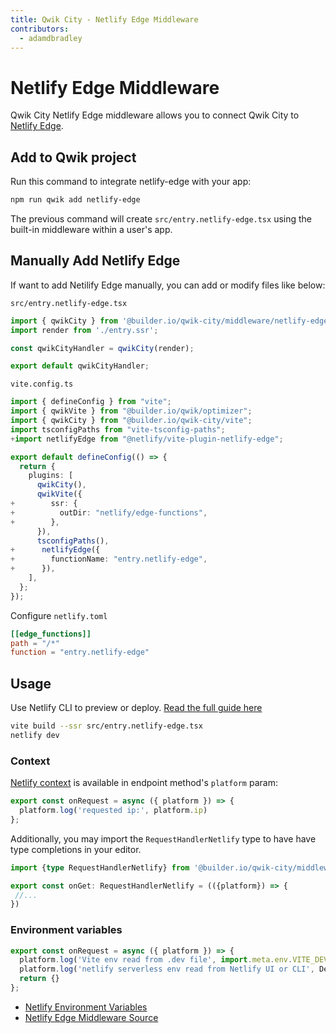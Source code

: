 ```yaml
---
title: Qwik City - Netlify Edge Middleware
contributors:
  - adamdbradley
---
```


# Netlify Edge Middleware

Qwik City Netlify Edge middleware allows you to connect Qwik City to [Netlify Edge](https://docs.netlify.com/netlify-labs/experimental-features/edge-functions/).

## Add to Qwik project

Run this command to integrate netlify-edge with your app:

```bash
npm run qwik add netlify-edge
```

The previous command will create `src/entry.netlify-edge.tsx` using the built-in middleware within a user's app.

## Manually Add Netlify Edge

If want to add Netilify Edge manually, you can add or modify files like below:

`src/entry.netlify-edge.tsx`

```typescript
import { qwikCity } from '@builder.io/qwik-city/middleware/netlify-edge';
import render from './entry.ssr';

const qwikCityHandler = qwikCity(render);

export default qwikCityHandler;
```

`vite.config.ts`

```typescript
import { defineConfig } from "vite";
import { qwikVite } from "@builder.io/qwik/optimizer";
import { qwikCity } from "@builder.io/qwik-city/vite";
import tsconfigPaths from "vite-tsconfig-paths";
+import netlifyEdge from "@netlify/vite-plugin-netlify-edge";

export default defineConfig(() => {
  return {
    plugins: [
      qwikCity(),
      qwikVite({
+        ssr: {
+          outDir: "netlify/edge-functions",
+        },
      }),
      tsconfigPaths(),
+      netlifyEdge({
+        functionName: "entry.netlify-edge",
+      }),
    ],
  };
});
```

Configure `netlify.toml`

```toml
[[edge_functions]]
path = "/*"
function = "entry.netlify-edge"
```

## Usage

Use Netlify CLI to preview or deploy. [Read the full guide here](https://github.com/BuilderIO/qwik/blob/main/starters/servers/netlify-edge/README.md)

```bash
vite build --ssr src/entry.netlify-edge.tsx
netlify dev
```

### Context

[Netlify context](https://docs.netlify.com/edge-functions/api/#netlify-specific-context-object) is available in endpoint method's `platform` param:

```javascript
export const onRequest = async ({ platform }) => {
  platform.log('requested ip:', platform.ip)
};
```

Additionally, you may import the `RequestHandlerNetlify` type to have have type completions in your editor.

```typescript
import {type RequestHandlerNetlify} from '@builder.io/qwik-city/middleware/netlify-edge';

export const onGet: RequestHandlerNetlify = (({platform}) => {
 //...
})
```

### Environment variables

```javascript
export const onRequest = async ({ platform }) => {
  platform.log('Vite env read from .dev file', import.meta.env.VITE_DEV)
  platform.log('netlify serverless env read from Netlify UI or CLI', Deno.env.toObject())
  return {}
};
```

- [Netlify Environment Variables](https://docs.netlify.com/environment-variables/overview/#environment-variable-options)
- [Netlify Edge Middleware Source](https://github.com/BuilderIO/qwik/blob/main/packages/qwik-city/middleware/netlify-edge/index.ts)
